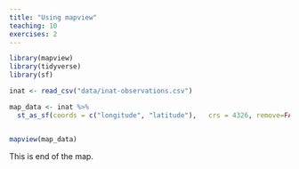 ```yaml
---
title: "Using mapview"
teaching: 10
exercises: 2
---
```

```r
library(mapview)
library(tidyverse)
library(sf)
```

```r
inat <- read_csv("data/inat-observations.csv")

```

```r
map_data <- inat %>% 
  st_as_sf(coords = c("longitude", "latitude"),   crs = 4326, remove=FALSE) 


mapview(map_data)
```
This is end of the map.
